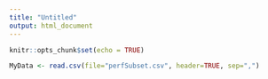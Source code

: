 ```yaml
---
title: "Untitled"
output: html_document
---
```


```r
knitr::opts_chunk$set(echo = TRUE)
```

```r
MyData <- read.csv(file="perfSubset.csv", header=TRUE, sep=",")


```